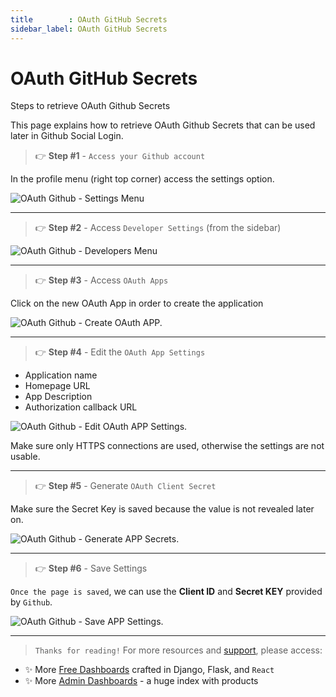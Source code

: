 ```yaml
---
title        : OAuth GitHub Secrets
sidebar_label: OAuth GitHub Secrets
---
```


# OAuth GitHub Secrets

<SubHeading>Steps to retrieve OAuth Github Secrets</SubHeading>

This page explains how to retrieve OAuth Github Secrets that can be used later in Github Social Login.

> 👉 **Step #1** - `Access your Github account`

In the profile menu (right top corner) access the settings option.

![OAuth Github - Settings Menu](https://user-images.githubusercontent.com/51070104/185069914-6d2dc762-6d8f-4209-84c5-2d43bc6f3940.png)

---

> 👉 **Step #2** - Access `Developer Settings` (from the sidebar)

![OAuth Github - Developers Menu](https://user-images.githubusercontent.com/51070104/185070192-385da38f-4844-49ae-8caa-7bccb7cf4130.png)

---

> 👉 **Step #3** - Access `OAuth Apps`

Click on the new OAuth App in order to create the application

![OAuth Github - Create OAuth APP.](https://user-images.githubusercontent.com/51070104/185070479-90b33c90-0e46-4b6d-8ec9-87e1b33cb60e.png)

---

> 👉 **Step #4** - Edit the `OAuth App Settings`

- Application name
- Homepage URL
- App Description
- Authorization callback URL

![OAuth Github - Edit OAuth APP Settings.](https://user-images.githubusercontent.com/51070104/185074952-57272343-e076-4be2-b272-1eceb168dab3.png)

Make sure only HTTPS connections are used, otherwise the settings are not usable.

---

> 👉 **Step #5** - Generate `OAuth Client Secret`

Make sure the Secret Key is saved because the value is not revealed later on.

![OAuth Github - Generate APP Secrets.](https://user-images.githubusercontent.com/51070104/185075341-24463aeb-5f0d-47ed-a538-35e61ba6c59a.png)

---

> 👉 **Step #6** - Save Settings

`Once the page is saved`, we can use the **Client ID** and **Secret KEY** provided by `Github`.

![OAuth Github - Save APP Settings.](https://user-images.githubusercontent.com/51070104/185075667-ab0a2114-35f5-4180-98ff-4aac41d00600.png)

---

> `Thanks for reading!` For more resources and [support](https://appseed.us/support/), please access:

- ✨ More [Free Dashboards](https://appseed.us/admin-dashboards/open-source/) crafted in Django, Flask, and `React`
- ✨ More [Admin Dashboards](https://www.admin-dashboards.com/) - a huge index with products
